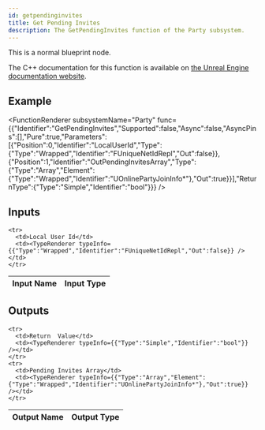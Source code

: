 ```yaml
---
id: getpendinginvites
title: Get Pending Invites
description: The GetPendingInvites function of the Party subsystem.
---
```



This is a normal blueprint node.

The C++ documentation for this function is available on [the Unreal Engine documentation website](https://dev.epicgames.com/documentation/en-us/unreal-engine/API/Plugins/OnlineSubsystem/Interfaces/IOnlineParty/).

## Example

<FunctionRenderer subsystemName="Party" func={{"Identifier":"GetPendingInvites","Supported":false,"Async":false,"AsyncPins":[],"Pure":true,"Parameters":[{"Position":0,"Identifier":"LocalUserId","Type":{"Type":"Wrapped","Identifier":"FUniqueNetIdRepl","Out":false}},{"Position":1,"Identifier":"OutPendingInvitesArray","Type":{"Type":"Array","Element":{"Type":"Wrapped","Identifier":"UOnlinePartyJoinInfo*"},"Out":true}}],"ReturnType":{"Type":"Simple","Identifier":"bool"}}} />

## Inputs


<table>
  <thead>
    <tr>
      <th>Input Name</th>
      <th>Input Type</th>
    </tr>
  </thead>
  <tbody>
    
    <tr>
      <td>Local User Id</td>
      <td><TypeRenderer typeInfo={{"Type":"Wrapped","Identifier":"FUniqueNetIdRepl","Out":false}} /></td>
    </tr>
  </tbody>
</table>


## Outputs


<table>
  <thead>
    <tr>
      <th>Output Name</th>
      <th>Output Type</th>
    </tr>
  </thead>
  <tbody>
    
    <tr>
      <td>Return  Value</td>
      <td><TypeRenderer typeInfo={{"Type":"Simple","Identifier":"bool"}} /></td>
    </tr>
    <tr>
      <td>Pending Invites Array</td>
      <td><TypeRenderer typeInfo={{"Type":"Array","Element":{"Type":"Wrapped","Identifier":"UOnlinePartyJoinInfo*"},"Out":true}} /></td>
    </tr>
  </tbody>
</table>


